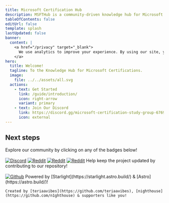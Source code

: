 ```yaml
---
title: Microsoft Certification Hub
description: MSFTHub is a community-driven knowledge hub for Microsoft Certifications, providing resources, guides, and a supportive environment for learners.
tableOfContents: false
editUrl: false
template: splash
lastUpdated: false
banner:
  content: |
    <a href="/privacy" target="_blank">
      We use analytics to improve your experience. By using our site, you accept our privacy policy.
    </a>
hero:
  title: Welcome!
  tagline: To the Knowledge Hub for Microsoft Certifications.
  image:
    file: ../../assets/all.svg
  actions:
    - text: Get Started
      link: /guide/introduction/
      icon: right-arrow
      variant: primary
    - text: Join Our Discord
      link: https://discord.gg/microsoft-certification-study-group-676990910176821270
      icon: external
---
```



## Next steps
<CardGrid>
  <Card title="Our Communities" icon="open-book">
  Explore our community by clicking on any of the badges below!
  <br></br>
   <a href='https://discord.gg/microsoft-certification-study-group-676990910176821270' target="_blank"><img alt='Discord' src='https://img.shields.io/badge/Discord_Server-100000?style=for-the-badge&logo=Discord&logoColor=468AFF&labelColor=FFFFFF&color=E13C17'/></a>   
   <a href='https://www.reddit.com/r/AzureCertifications/' target="_blank"><img alt='Reddit' src='https://img.shields.io/badge/Azure_Certifications-100000?style=for-the-badge&logo=Reddit&logoColor=FA6646&labelColor=FFFFFF&color=0184DA'/></a>
   <a href='https://www.reddit.com/r/O365Certification/' target="_blank"><img alt='Reddit' src='https://img.shields.io/badge/Microsoft_365 Certifications-100000?style=for-the-badge&logo=Reddit&logoColor=FA6646&labelColor=FFFFFF&color=7E5AAD'/></a>   
   <a href='https://www.reddit.com/r/SCICertifications/' target="_blank"><img alt='Reddit' src='https://img.shields.io/badge/Microsoft_Security Certifications-100000?style=for-the-badge&logo=Reddit&logoColor=FA6646&labelColor=FFFFFF&color=064F95'/></a>  
  </Card>
  <CardGrid>
  <Card title="Contribute" icon="add-document">
    Help keep the project updated by contributing to our repository!
    <br></br>
    <a href='https://github.com/mscerts/hub' target="_blank"><img alt='Github' src='https://img.shields.io/badge/mscerts/hub-100000?style=for-the-badge&logo=Github&logoColor=FFFFFF&labelColor=000000&color=FFFFFF'/></a>
  </Card>
  <Card title="Creation" icon="approve-check-circle">
    Powered by [Starlight](https://starlight.astro.build/) & [Astro](https://astro.build/)!
    
    Created by [teriaavibes](https://github.com/teriaavibes), [nighthouse](https://github.com/n1ghthouse) & supporters like you!
  </Card>
  </CardGrid>
</CardGrid>
